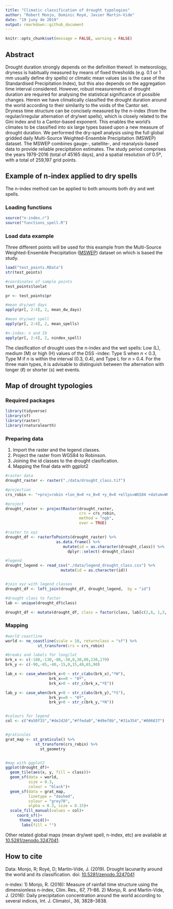 ```yaml
---
title: "Climatic classification of drought typologies"
author: "Robert Monjo, Dominic Royé, Javier Martin-Vide"
date: "19 juny de 2019"
output: rmarkdown::github_document
---
```


```r
knitr::opts_chunk$set(message = FALSE, warning = FALSE)
```


## Abstract

Drought duration strongly depends on the definition thereof. In meteorology, dryness is habitually measured by means of fixed thresholds (e.g. 0.1 or 1 mm usually define dry spells) or climatic mean values (as is the case of the Standardised Precipitation Index), but this also depends on the aggregation time interval considered. However, robust measurements of drought duration are required for analysing the statistical significance of possible changes. Herein we have climatically classified the drought duration around the world according to their similarity to the voids of the Cantor set. Dryness time structure can be concisely measured by the n-index (from the regular/irregular alternation of dry/wet spells), which is closely related to the Gini index and to a Cantor-based exponent. This enables the world’s climates to be classified into six large types based upon a new measure of drought duration. We performed the dry-spell analysis using the full global gridded daily Multi-Source Weighted-Ensemble Precipitation (MSWEP) dataset. The MSWEP combines gauge-, satellite-, and reanalysis-based data to provide reliable precipitation estimates. The study period comprises the years 1979-2016 (total of 45165 days), and a spatial resolution of 0.5º, with a total of 259,197 grid points.


## Example of n-index applied to dry spells

The n-index method can be applied to both amounts both dry and wet spells.

### Loading functions
```r
source("n-index.r")
source("functions_spell.R")
```

### Load data example

Three different points will be used for this example from the Multi-Source Weighted-Ensemble Precipitation ([MSWEP](http://www.gloh2o.org/)) dataset on which is based the study. 

```r
load("test_points.RData")
str(test_points)

#coordinates of sample points
test_points$lonlat
```

```r
pr <- test_points$pr

#mean dry/wet days
apply(pr[, 2:4], 2, mean_dw_days)

#mean dry/wet spell
apply(pr[, 2:4], 2, mean_spells)

#n-index: n and I0
apply(pr[, 2:4], 2, nindex_spell)

```

The clasification of drought uses the n-index and the wet spells: Low (L), medium (M) or high (H) values of the DSS \textit{n}-index: Type S when *n* < 0.3, Type M if *n* is within the interval (0.3, 0.4), and Type L for *n* > 0.4. For the three main types, it is advisable to distinguish between the alternation with longer ($\ell$) or shorter (s) wet events.

## Map of drought typologies

### Required packages

```r
library(tidyverse)
library(sf)
library(raster)
library(rnaturalearth)
```

### Preparing data

1. Import the raster and the legend classes.
2. Project the raster from WGS84 to Robinson.
3. Joining the id classes to the drought clasification. 
4. Mapping the final data with ggplot2

```r
#raster data
drought_raster <- raster("./data/drought_class.tif")

#projection 
crs_robin <- "+proj=robin +lon_0=0 +x_0=0 +y_0=0 +ellps=WGS84 +datum=WGS84 +units=m +no_defs"

#project
drought_raster <- projectRaster(drought_raster, 
                                crs = crs_robin,
                                method = "ngb",
                                over = TRUE)

#raster to xyz
drought_df <- rasterToPoints(drought_raster) %>%
                      as.data.frame() %>% 
                         mutate(id = as.character(drought_class)) %>%
                           dplyr::select(-drought_class)

#legend
drought_legend <- read_csv("./data/legend_drought_class.csv") %>%
                        mutate(id = as.character(id))


#join xyz with legend classes 
drought_df <- left_join(drought_df, drought_legend,  by = "id") 

#drought class to factor 
lab <- unique(drought_df$class)

drought_df <- mutate(drought_df, class = factor(class, lab[c(2,6, 1,3, 4:5)]))

```

### Mapping

```r
#world coastline
world <- ne_coastline(scale = 10, returnclass = "sf") %>% 
              st_transform(crs = crs_robin)

#breaks and labels for long/lat
brk_x <- c(-180,-130,-80,-30,0,30,80,130,179)
brk_y <- c(-90,-65,-40,-15,0,15,40,65,90)

lab_x <- case_when(brk_x<0 ~ str_c(abs(brk_x),"ºW"),
                   brk_x==0 ~ "0º",
                   brk_x>0 ~ str_c(brk_x,"ºE"))

lab_y <- case_when(brk_y<0 ~ str_c(abs(brk_y),"ºS"),
                   brk_y==0 ~ "0º",
                   brk_y>0 ~ str_c(brk_y,"ºN"))


#colours for legend
col <- c("#a50f15","#de2d26","#ffeda0","#d9ef8b","#31a354","#006837")


#graticules 
grat_map <- st_graticule() %>% 
             st_transform(crs_robin) %>% 
               st_geometry 


#map with ggplot2
ggplot(drought_df)+
  geom_tile(aes(x, y, fill = class))+
  geom_sf(data = world, 
          size = 0.3, 
          colour = "black")+
  geom_sf(data = grat_map,
          linetype = "dashed",
          colour = "grey70",
          alpha = 0.3, size = 0.15)+
  scale_fill_manual(values = col)+
     coord_sf()+
      theme_void()+
       labs(fill = "")

```


Other related global maps (mean dry/wet spell, n-index, etc) are available at [10.5281/zenodo.3247041](10.5281/zenodo.3247041). 

## How to cite

Data: Monjo, R; Royé, D; Martin-Vide, J. (2019). Drought lacunarity around the world and its classification. doi: [10.5281/zenodo.3247041](10.5281/zenodo.3247041)

n-index: 1) Monjo, R. (2016): Measure of rainfall time structure using the dimensionless n-index, Clim. Res., 67, 71–86. 2) Monjo, R. and Martin-Vide, J. (2016): Daily precipitation concentration around the world according to several indices, Int. J. Climatol., 36, 3828–3838.

